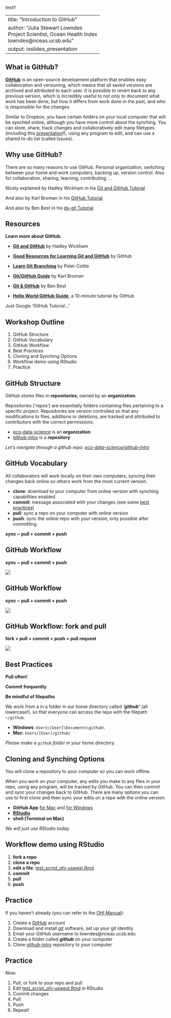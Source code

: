 test!!

---
title: "Introduction to GitHub"
author: "Julia Stewart Lowndes<br> Project Scientist, Ocean Health Index<br> lowndes@nceas.ucsb.edu"
output: ioslides_presentation
---

## What is GitHub?  
<!---To view rendered .html files, preappend http://htmlpreview.github.io/? to the url. See http://htmlpreview.github.io/ for details--->
<!---Make notes or comments that won't be rendered using this syntax--->

[**GitHub**](https://github.com) is an open-source development platform that enables easy collaboration and versioning, which means that all saved versions are archived and attributed to each user. It is possible to revert back to any previous version, which is incredibly useful to not only to document what work has been done, but how it differs from work done in the past, and who is responsible for the changes.

Similar to Dropbox, you have certain folders on your local computer that will be synched online, although you have more control about the synching. You can store, share, track changes and collaboratively edit many filetypes (including this [presentation](https://github.com/eco-data-science/github-intro/blob/master/index.rmd)!), using any program to edit, and can use a shared to-do list (called Issues). 

## Why use GitHub?  

There are so many reasons to use GitHub. Personal organization, switching between your home and work computers, backing up, version control. Also for collaboration, sharing, learning, contributing. . .

Nicely explained by Hadley Wickham in his  [Git and GitHub Tutorial](https://github.com/rstudio/webinars/blob/master/06-Collaboration-and-time-travel-version-control/git-github.pdf) 

And also by Karl Broman in his [GitHub Tutorial](http://kbroman.org/github_tutorial/pages/why.html)

And also by Ben Best in his [ds-git Tutorial](http://htmlpreview.github.io/?https://github.com/eco-data-science/ds-git/blob/gh-pages/index.html)


## Resources

**Learn more about GitHub:**

* [**Git and GitHub**](http://r-pkgs.had.co.nz/git.html) by Hadley Wickham
* [**Good Resources for Learning Git and GitHub**](https://help.github.com/articles/good-resources-for-learning-git-and-github/) by GitHub
* [**Learn Git Branching**](http://pcottle.github.io/learnGitBranching/) by Peter Cottle
* [**Git/GitHub Guide**](http://kbroman.org/github_tutorial/) by Karl Broman 
* [**Git & GitHub**](http://htmlpreview.github.io/?https://github.com/eco-data-science/ds-git/blob/gh-pages/index.html) by Ben Best

* [**Hello World GitHub Guide**](https://guides.github.com/activities/hello-world/), a 10-minute tutorial by GitHub

Just Google 'GitHub Tutorial...'

## Workshop Outline

1. GitHub Structure
2. GitHub Vocabulary
3. GitHub Workflow
4. Best Practices
5. Cloning and Synching Options 
6. Workflow demo using RStudio
7. Practice

## GitHub Structure

GitHub stores files in **repositories**, owned by an **organization**.  

Repositories ('repos') are essentially folders containing files pertaining to a specific project. Repositories are version controlled so that any modifications to files, additions or deletions, are tracked and attributed to contributors with the correct permissions. 

* [eco-data-science](https://github.com/eco-data-science) is an **organization**
* [github-intro](https://github.com/eco-data-science/github-intro) is a **repository**

*Let's navigate through a github repo: [eco-data-science/github-intro](https://github.com/OHI-Science/github-intro)*

## GitHub Vocabulary

All collaborators will work locally on their own computers, syncing their changes back online so others work from the most current version.

* **clone**: download to your computer from online version with synching capabilities enabled
* **commit**: message associated with your changes (see some [best practices](http://r-pkgs.had.co.nz/git.html#commit-best-practices))
* **pull**: sync a repo on your computer with online version
* **push**: sync the online repo with your version, only possible after committing

**sync ~ pull + commit + push**


## GitHub Workflow

**sync ~ pull + commit + push**

![](fig/github_workflow1.png)

## GitHub Workflow

**sync ~ pull + commit + push**

![](fig/github_workflow2.png)

## GitHub Workflow: fork and pull

**fork + pull + commit + push + pull request**

![](fig/github_workflow_fork.png)


## Best Practices

**Pull often!**

**Commit frequently** 

**Be mindful of filepaths**

We work from a in a folder in our home directory called ***'github'*** (all lowercase!), so that everyone can access the repo with the filepath `~/github`. 

* **Windows**: `Users\[User]\Documents\github\`
* **Mac**: `Users/[User]/github/`

*Please make a `github` folder in your home directory.*


## Cloning and Synching Options

You will clone a repository to your computer so you can work offline. 

When you work on your computer, any edits you make to any files in your repo, using any program, will be tracked by GitHub. You can then commit and sync your changes back to GitHub. There are many options you can use to first clone and then sync your edits on a repo with the online version:

* **GitHub App** [for Mac](https://mac.github.com/) and [for Windows](https://windows.github.com/)
* [**RStudio**](www.rstudio.com)
* **shell (Terminal on Mac)**

*We will just use RStudio today.*
 
## Workflow demo using RStudio

1. **fork a repo**
2. **clone a repo**
3. **edit a file**: [test_script_ohi-uswest.Rmd](https://github.com/eco-data-science/github-intro/blob/master/sandbox/test_script_ohi-uswest.Rmd)
4. **commit**
5. **pull**
6. **push**


## Practice

If you haven't already (you can refer to the [OHI Manual](http://ohi-science.org/manual/#installing-the-toolbox)): 

1. Create a [GitHub](http://github.com) account 
2. Download and install [*git*](http://git-scm.com/downloads) software, set up your git identity
3. Email your GitHub username to lowndes@nceas.ucsb.edu
4. Create a folder called  ***github*** on your computer
5. Clone [github-intro](https://github.com/eco-data-science/github-intro) repository to your computer

## Practice

Now: 

1. Pull, or fork to your repo and pull
2. Edit [test_script_ohi-uswest.Rmd](https://github.com/eco-data-science/github-intro/blob/master/sandbox/test_script_ohi-uswest.Rmd) in RStudio
3. Commit changes
4. Pull
5. Push
6. Repeat!



